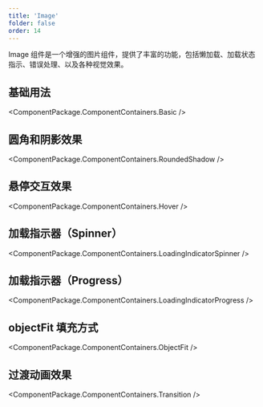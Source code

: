 ```yaml
---
title: 'Image'
folder: false
order: 14
---
```



Image 组件是一个增强的图片组件，提供了丰富的功能，包括懒加载、加载状态指示、错误处理、以及各种视觉效果。

## 基础用法

<ComponentPackage.ComponentContainers.Basic />

## 圆角和阴影效果

<ComponentPackage.ComponentContainers.RoundedShadow />

## 悬停交互效果

<ComponentPackage.ComponentContainers.Hover />

## 加载指示器（Spinner）

<ComponentPackage.ComponentContainers.LoadingIndicatorSpinner />

## 加载指示器（Progress）

<ComponentPackage.ComponentContainers.LoadingIndicatorProgress />

## objectFit 填充方式

<ComponentPackage.ComponentContainers.ObjectFit />

## 过渡动画效果

<ComponentPackage.ComponentContainers.Transition />
